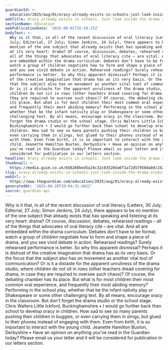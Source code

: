 ```yaml
---
guardianId: >-
  education/2025/aug/01/oracy-already-exists-in-schools-just-look-inside-the-drama-studio
webTitle: Oracy already exists in schools. Just look inside the drama studio
sectionName: Education
webPublicationDate: '2025-08-01T16:58:25Z'
bodyText: >-
  Why is it that, in all of the recent discussion of oral literacy (Letters, 30
  July; Editorial, 27 July; Simon Jenkins, 24 July), there appears to be no
  mention of the one subject that already exists that has speaking and listening
  at its very heart: drama? Of course, discussion, debates, rehearsed readings –
  all of the things that advocates of oral literacy cite – are vital. And all
  are embedded within the drama curriculum. Debates don’t have to be formal;
  watch a group of children negotiate how to form and shape a piece of drama,
  and you see vivid debate in action. Rehearsed readings? Surely rehearsed
  performance is better. So why this apparent dismissal? Perhaps it is distrust
  of the creative imagination that drama has as its very basis. Or the focus
  that the subject also has on movement as another vital tool of communication?
  Or is it a distaste for the apparent unruliness of the drama studio, where
  children do not sit in rows (other teachers dread covering for drama, in case
  they are required to oversee such chaos)? Of course, the debating chamber has
  its place. But what is for most children their most common oral experience,
  and frequently their most abiding memory? Performing in the school play,
  whether that be the infant nativity play or Shakespeare or some other
  challenging text. By all means, encourage oracy in the classroom. But don’t
  forget the drama studio or the school stage. Chris Walters Little Ickford,
  Buckinghamshire • I would go further back than school to develop oracy in
  children. How sad to see so many parents pushing their children in buggies, or
  even carrying them in slings, but glued to their phones instead of engaging
  with them. Even from birth, it is so important to interact with the young
  child. Jeanette Hamilton Buxton, Derbyshire • Have an opinion on anything
  you’ve read in the Guardian today? Please email us your letter and it will be
  considered for publication in our letters section.
headline: Oracy already exists in schools. Just look inside the drama studio
thumbnail: >-
  https://media.guim.co.uk/656268bed5a24c32c03520da6f1a72d57958dab0/242_0_4160_3328/500.jpg
slug: oracy-already-exists-in-schools-just-look-inside-the-drama-studio
webUrl: >-
  https://www.theguardian.com/education/2025/aug/01/oracy-already-exists-in-schools-just-look-inside-the-drama-studio
generatedAt: '2025-08-28T20:04:31.682Z'
source: guardian-api
---
```

Why is it that, in all of the recent discussion of oral literacy (Letters, 30 July; Editorial, 27 July; Simon Jenkins, 24 July), there appears to be no mention of the one subject that already exists that has speaking and listening at its very heart: drama? Of course, discussion, debates, rehearsed readings – all of the things that advocates of oral literacy cite – are vital. And all are embedded within the drama curriculum. Debates don’t have to be formal; watch a group of children negotiate how to form and shape a piece of drama, and you see vivid debate in action. Rehearsed readings? Surely rehearsed performance is better. So why this apparent dismissal? Perhaps it is distrust of the creative imagination that drama has as its very basis. Or the focus that the subject also has on movement as another vital tool of communication? Or is it a distaste for the apparent unruliness of the drama studio, where children do not sit in rows (other teachers dread covering for drama, in case they are required to oversee such chaos)? Of course, the debating chamber has its place. But what is for most children their most common oral experience, and frequently their most abiding memory? Performing in the school play, whether that be the infant nativity play or Shakespeare or some other challenging text. By all means, encourage oracy in the classroom. But don’t forget the drama studio or the school stage. Chris Walters Little Ickford, Buckinghamshire • I would go further back than school to develop oracy in children. How sad to see so many parents pushing their children in buggies, or even carrying them in slings, but glued to their phones instead of engaging with them. Even from birth, it is so important to interact with the young child. Jeanette Hamilton Buxton, Derbyshire • Have an opinion on anything you’ve read in the Guardian today? Please email us your letter and it will be considered for publication in our letters section.
